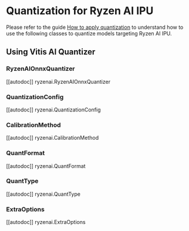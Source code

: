 <!--Copyright 2023 The HuggingFace Team. All rights reserved.
Licensed under the MIT License.
-->

# Quantization for Ryzen AI IPU

Please refer to the guide [How to apply quantization](https://huggingface.co/docs/optimum/amd/ryzenai/usage_guides/quantization) to understand how to use the following classes to quantize models targeting Ryzen AI IPU.

## Using Vitis AI Quantizer

### RyzenAIOnnxQuantizer

[[autodoc]] ryzenai.RyzenAIOnnxQuantizer

### QuantizationConfig

[[autodoc]] ryzenai.QuantizationConfig

### CalibrationMethod

[[autodoc]] ryzenai.CalibrationMethod

### QuantFormat
    
[[autodoc]] ryzenai.QuantFormat

### QuantType

[[autodoc]] ryzenai.QuantType

### ExtraOptions

[[autodoc]] ryzenai.ExtraOptions


